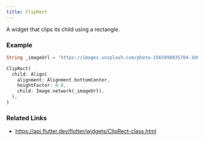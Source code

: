 ```yaml
---
title: ClipRect
---
```


A widget that clips its child using a rectangle.

### Example


```dart liveslice=ClipRect
String _imageUrl = 'https://images.unsplash.com/photo-1565898835704-3d6be4a2c98c?fit=crop&w=200&q=60';

ClipRect(
  child: Align(
    alignment: Alignment.bottomCenter,
    heightFactor: 0.8,
    child: Image.network(_imageUrl),
  ),
)
```

### Related Links
- https://api.flutter.dev/flutter/widgets/ClipRect-class.html
